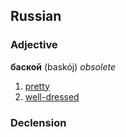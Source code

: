 ==Russian==

===Adjective===
'''баской''' (baskój) ''obsolete''

# [[pretty]]
# [[well-dressed]]

===Declension===
{{ru-adj5|баск|-|-|-|-|о}}